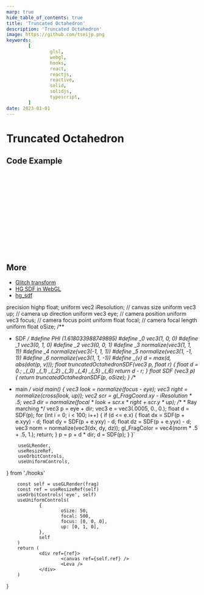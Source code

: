 ```yaml
---
marp: true
hide_table_of_contents: true
title: 'Truncated Octahedron'
description: 'Truncated Octahedron'
image: https://github.com/tseijp.png
keywords:
        [
                glsl,
                webgl,
                hooks,
                react,
                reactjs,
                reactive,
                solid,
                solidjs,
                typescript,
        ]
date: 2023-01-01
---
```


# Truncated Octahedron

<Canvas />

## Code Example

```cpp
#define PHI (1.618033988749895)
#define _0 vec3(1, 0, 0)
#define _1 vec3(0, 1, 0)
#define _2 vec3(0, 0, 1)
#define _3 normalize(vec3(1, 1, 1))
#define _4 normalize(vec3(-1, 1, 1))
#define _5 normalize(vec3(1, -1, 1))
#define _6 normalize(vec3(1, 1, -1))
#define _(v) d = max(d, abs(dot(p, v)));
float truncatedOctahedronSDF(vec3 p, float r) {
        float d = 0.;
        _(_0) _(_0) _(_2) _(_3) _(_4) _(_5) _(_6)
        return d - r;
}
```

## More

- [Glitch transform][XtyXzW]
- [HG SDF in WebGL][Xs3GRB]
- [hg_sdf][hg_sdf]

[XtyXzW]: https://www.shadertoy.com/view/XtyXzW
[Xs3GRB]: https://www.shadertoy.com/view/Xs3GRB
[hg_sdf]: http://mercury.sexy/hg_sdf/

precision highp float;
uniform vec2 iResolution; // canvas size
uniform vec3 up;          // camera up direction
uniform vec3 eye;         // camera position
uniform vec3 focus;       // camera focus point
uniform float focal;      // camera focal length
uniform float oSize;
/**
 * SDF
 */
#define PHI (1.618033988749895)
#define _0 vec3(1, 0, 0)
#define _1 vec3(0, 1, 0)
#define _2 vec3(0, 0, 1)
#define _3 normalize(vec3(1, 1, 1))
#define _4 normalize(vec3(-1, 1, 1))
#define _5 normalize(vec3(1, -1, 1))
#define _6 normalize(vec3(1, 1, -1))
#define _(v) d = max(d, abs(dot(p, v)));
float truncatedOctahedronSDF(vec3 p, float r) {
        float d = 0.;
        _(_0) _(_1) _(_2) _(_3) _(_4) _(_5) _(_6)
        return d - r;
}
float SDF (vec3 p) {
        return truncatedOctahedronSDF(p, oSize);
}
/**
 * main
 */
void main() {
        vec3 look = normalize(focus - eye);
        vec3 right = normalize(cross(look, up));
        vec2 scr = gl_FragCoord.xy - iResolution * .5;
        vec3 dir = normalize(focal * look + scr.x * right + scr.y * up);
        /**
         * Ray marching
         */
        vec3 p = eye + dir;
        vec3 e = vec3(.0005, 0., 0.);
        float d = SDF(p);
        for (int i = 0; i < 100; i++) {
                if (d <= e.x) {
                        float dx = SDF(p + e.xyy) - d;
                        float dy = SDF(p + e.yxy) - d;
                        float dz = SDF(p + e.yyx) - d;
                        vec3 norm = normalize(vec3(dx, dy, dz));
                        gl_FragColor = vec4(norm * .5 + .5, 1.);
                        return;
                }
                p = p + d * dir;
                d = SDF(p);
        }
}`

        useGLRender,
        useResizeRef,
        useOrbitControls,
        useUniformControls,
} from './hooks'

        const self = useGLRender(frag)
        const ref = useResizeRef(self)
        useOrbitControls('eye', self)
        useUniformControls(
                {
                        oSize: 50,
                        focal: 500,
                        focus: [0, 0, 0],
                        up: [0, 1, 0],
                },
                self
        )
        return (
                <div ref={ref}>
                        <canvas ref={self.ref} />
                        <Leva />
                </div>
        )
}
